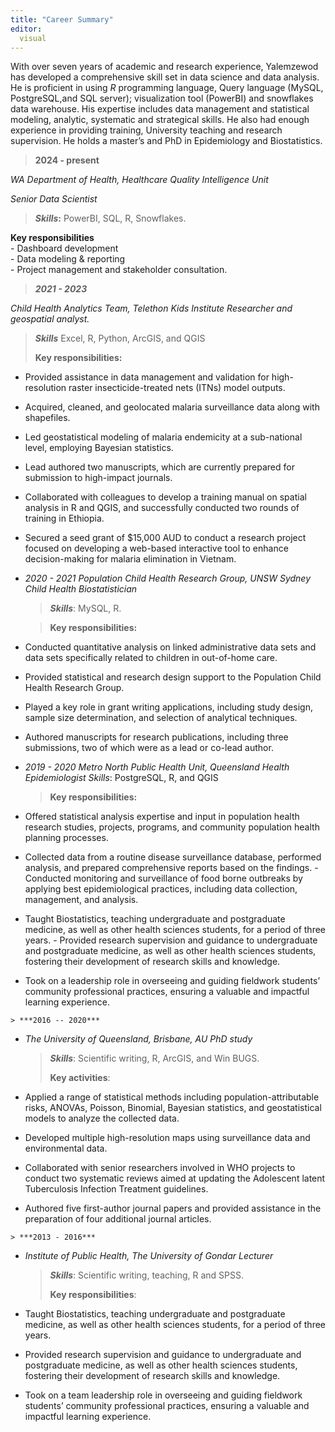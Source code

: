 ---
title: "Career Summary"
editor: 
  visual 
---

With over seven years of academic and research experience, Yalemzewod has developed a comprehensive skill set in data science and data analysis. He is proficient in using *R* programming language, Query language (MySQL, PostgreSQL,and SQL server); visualization tool (PowerBI) and snowflakes data warehouse. His expertise includes data management and statistical modeling, analytic, systematic and strategical skills. He also had enough experience in providing training, University teaching and research supervision. He holds a master's and PhD in Epidemiology and Biostatistics.

> **2024 - present**

*WA Department of Health, Healthcare Quality Intelligence Unit*

*Senior Data Scientist*

> ***Skills*****:** PowerBI, SQL, R, Snowflakes.

**Key responsibilities**\
- Dashboard development\
- Data modeling & reporting\
- Project management and stakeholder consultation.

> ***2021 - 2023***

*Child Health Analytics Team,* *Telethon Kids Institute Researcher and geospatial analyst.*

> ***Skills*** Excel, R, Python, ArcGIS, and QGIS
>
> **Key responsibilities:**

-   Provided assistance in data management and validation for high-resolution raster insecticide-treated nets (ITNs) model outputs.

-   Acquired, cleaned, and geolocated malaria surveillance data along with shapefiles.

-   Led geostatistical modeling of malaria endemicity at a sub-national level, employing Bayesian statistics.

-   Lead authored two manuscripts, which are currently prepared for submission to high-impact journals.

-    Collaborated with colleagues to develop a training manual on spatial analysis in R and QGIS, and successfully conducted two rounds of training in Ethiopia.

-    Secured a seed grant of \$15,000 AUD to conduct a research project focused on developing a web-based interactive tool to enhance decision-making for malaria elimination in Vietnam.

-   *2020 - 2021* *Population Child Health Research Group, UNSW Sydney* *Child Health Biostatistician*

    > ***Skills***: MySQL, R.

    > **Key responsibilities:**

-    Conducted quantitative analysis on linked administrative data sets and data sets specifically related to children in out-of-home care.

-    Provided statistical and research design support to the Population Child Health Research Group.

-    Played a key role in grant writing applications, including study design, sample size determination, and selection of analytical techniques.

-    Authored manuscripts for research publications, including three submissions, two of which were as a lead or co-lead author.

-   *2019 - 2020* *Metro North Public Health Unit, Queensland Health* *Epidemiologist* *Skills*: PostgreSQL, R, and QGIS

    > **Key responsibilities:**

-   Offered statistical analysis expertise and input in population health research studies, projects, programs, and community population health planning processes.

-    Collected data from a routine disease surveillance database, performed analysis, and prepared comprehensive reports based on the findings. - Conducted monitoring and surveillance of food borne outbreaks by applying best epidemiological practices, including data collection, management, and analysis.

-   Taught Biostatistics, teaching undergraduate and postgraduate medicine, as well as other health sciences students, for a period of three years. - Provided research supervision and guidance to undergraduate and postgraduate medicine, as well as other health sciences students, fostering their development of research skills and knowledge.

-    Took on a leadership role in overseeing and guiding fieldwork students' community professional practices, ensuring a valuable and impactful learning experience.

    > ***2016 -- 2020***

-   *The University of Queensland, Brisbane, AU* *PhD study*

    > ***Skills***: Scientific writing, R, ArcGIS, and Win BUGS.
    >
    > **Key activities**:

-    Applied a range of statistical methods including population-attributable risks, ANOVAs, Poisson, Binomial, Bayesian statistics, and geostatistical models to analyze the collected data.

-    Developed multiple high-resolution maps using surveillance data and environmental data.

-    Collaborated with senior researchers involved in WHO projects to conduct two systematic reviews aimed at updating the Adolescent latent Tuberculosis Infection Treatment guidelines.

-    Authored five first-author journal papers and provided assistance in the preparation of four additional journal articles.

    > ***2013 - 2016***

-   *Institute of Public Health, The University of Gondar* *Lecturer*

    > ***Skills***: Scientific writing, teaching, R and SPSS.
    >
    > **Key responsibilities**:

-    Taught Biostatistics, teaching undergraduate and postgraduate medicine, as well as other health sciences students, for a period of three years.

-    Provided research supervision and guidance to undergraduate and postgraduate medicine, as well as other health sciences students, fostering their development of research skills and knowledge.

-    Took on a team leadership role in overseeing and guiding fieldwork students' community professional practices, ensuring a valuable and impactful learning experience.\
